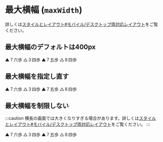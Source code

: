 # 最大横幅 (`maxWidth`)

詳しくは[スタイルとレイアウト#モバイル/デスクトップ両対応レイアウト](../style-and-layout#%E3%83%A2%E3%83%90%E3%82%A4%E3%83%AB%E3%83%87%E3%82%B9%E3%82%AF%E3%83%88%E3%83%83%E3%83%97%E4%B8%A1%E5%AF%BE%E5%BF%9C%E3%83%AC%E3%82%A4%E3%82%A2%E3%82%A6%E3%83%88)をご覧ください。

## 最大横幅のデフォルトは400px

<KifuForEachMethod>
    ▲７六歩 △３四歩 ▲７五歩 △８四歩
</KifuForEachMethod>

## 最大横幅を指定し直す

<KifuForEachMethod maxWidth={300}>
    ▲７六歩 △３四歩 ▲７五歩 △８四歩
</KifuForEachMethod>

## 最大横幅を制限しない

:::caution
横長の画面では大きくなりすぎる場合があります。詳しくは[スタイルとレイアウト#モバイル/デスクトップ両対応レイアウト](../style-and-layout#%E3%83%A2%E3%83%90%E3%82%A4%E3%83%AB%E3%83%87%E3%82%B9%E3%82%AF%E3%83%88%E3%83%83%E3%83%97%E4%B8%A1%E5%AF%BE%E5%BF%9C%E3%83%AC%E3%82%A4%E3%82%A2%E3%82%A6%E3%83%88)をご覧ください。
:::

<KifuForEachMethod maxWidth={null}>
    ▲７六歩 △３四歩 ▲７五歩 △８四歩
</KifuForEachMethod>
